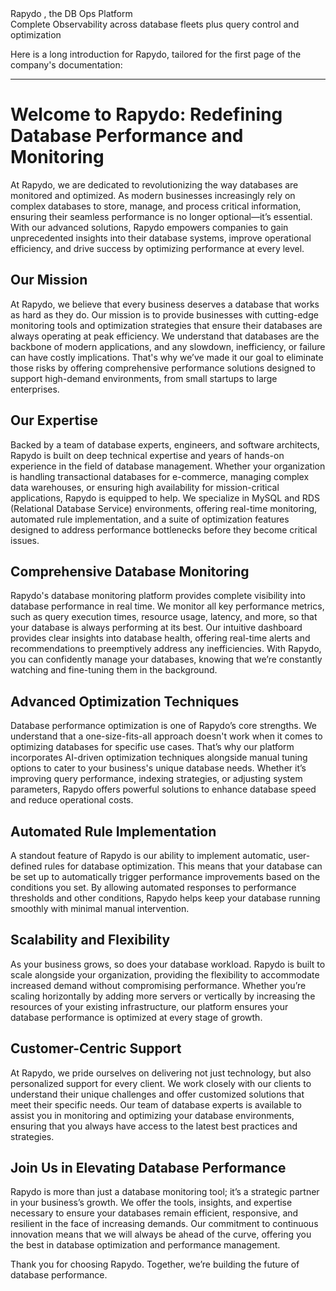 <div class="slogen-wrapper">
  <span class="slogen-green">Rapydo</span>
  <span class="slogen-white">, the DB Ops Platform</span>
  <div class="slogen-white-small">
    Complete Observability across database fleets plus query control and optimization
  </div>
</div>

Here is a long introduction for Rapydo, tailored for the first page of the company's documentation:

---

# Welcome to Rapydo: Redefining Database Performance and Monitoring

At Rapydo, we are dedicated to revolutionizing the way databases are monitored and optimized. As modern businesses increasingly rely on complex databases to store, manage, and process critical information, ensuring their seamless performance is no longer optional—it’s essential. With our advanced solutions, Rapydo empowers companies to gain unprecedented insights into their database systems, improve operational efficiency, and drive success by optimizing performance at every level.

## Our Mission

At Rapydo, we believe that every business deserves a database that works as hard as they do. Our mission is to provide businesses with cutting-edge monitoring tools and optimization strategies that ensure their databases are always operating at peak efficiency. We understand that databases are the backbone of modern applications, and any slowdown, inefficiency, or failure can have costly implications. That's why we’ve made it our goal to eliminate those risks by offering comprehensive performance solutions designed to support high-demand environments, from small startups to large enterprises.

## Our Expertise

Backed by a team of database experts, engineers, and software architects, Rapydo is built on deep technical expertise and years of hands-on experience in the field of database management. Whether your organization is handling transactional databases for e-commerce, managing complex data warehouses, or ensuring high availability for mission-critical applications, Rapydo is equipped to help. We specialize in MySQL and RDS (Relational Database Service) environments, offering real-time monitoring, automated rule implementation, and a suite of optimization features designed to address performance bottlenecks before they become critical issues.

## Comprehensive Database Monitoring

Rapydo's database monitoring platform provides complete visibility into database performance in real time. We monitor all key performance metrics, such as query execution times, resource usage, latency, and more, so that your database is always performing at its best. Our intuitive dashboard provides clear insights into database health, offering real-time alerts and recommendations to preemptively address any inefficiencies. With Rapydo, you can confidently manage your databases, knowing that we’re constantly watching and fine-tuning them in the background.

## Advanced Optimization Techniques

Database performance optimization is one of Rapydo’s core strengths. We understand that a one-size-fits-all approach doesn't work when it comes to optimizing databases for specific use cases. That’s why our platform incorporates AI-driven optimization techniques alongside manual tuning options to cater to your business's unique database needs. Whether it’s improving query performance, indexing strategies, or adjusting system parameters, Rapydo offers powerful solutions to enhance database speed and reduce operational costs.

## Automated Rule Implementation

A standout feature of Rapydo is our ability to implement automatic, user-defined rules for database optimization. This means that your database can be set up to automatically trigger performance improvements based on the conditions you set. By allowing automated responses to performance thresholds and other conditions, Rapydo helps keep your database running smoothly with minimal manual intervention.

## Scalability and Flexibility

As your business grows, so does your database workload. Rapydo is built to scale alongside your organization, providing the flexibility to accommodate increased demand without compromising performance. Whether you’re scaling horizontally by adding more servers or vertically by increasing the resources of your existing infrastructure, our platform ensures your database performance is optimized at every stage of growth. 

## Customer-Centric Support

At Rapydo, we pride ourselves on delivering not just technology, but also personalized support for every client. We work closely with our clients to understand their unique challenges and offer customized solutions that meet their specific needs. Our team of database experts is available to assist you in monitoring and optimizing your database environments, ensuring that you always have access to the latest best practices and strategies.

## Join Us in Elevating Database Performance

Rapydo is more than just a database monitoring tool; it’s a strategic partner in your business’s growth. We offer the tools, insights, and expertise necessary to ensure your databases remain efficient, responsive, and resilient in the face of increasing demands. Our commitment to continuous innovation means that we will always be ahead of the curve, offering you the best in database optimization and performance management.

Thank you for choosing Rapydo. Together, we’re building the future of database performance.
